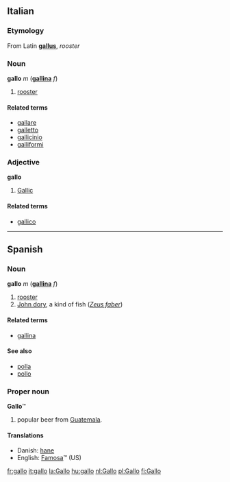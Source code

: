 == Italian ==
===Etymology===
From Latin '''[[gallus]]''', ''rooster''
=== Noun ===
'''gallo''' ''m'' ('''[[gallina]]''' ''f'')

# [[rooster]]

====Related terms====
*[[gallare]]
*[[galletto]]
*[[gallicinio]]
*[[galliformi]]

===Adjective===
'''gallo'''

# [[Gallic]]

====Related terms====
*[[gallico]]

----

== Spanish ==
=== Noun ===
'''gallo''' ''m''  ('''[[gallina]]''' ''f'')

# [[rooster]]
# [[John dory]], a kind of fish (''[[Zeus faber]]'')

====Related terms====
*[[gallina]]

====See also====
*[[polla]]
*[[pollo]]

=== Proper noun ===
'''Gallo'''&trade;

# popular beer from [[Guatemala]].

==== Translations ====
*Danish: [[hane]]
*English: [[Famosa]]&trade; (US) <!-- not sure if this should be classed as a translation or a synonym? it's certainly used in US English vernacular as a product name... -->

[[fr:gallo]]
[[it:gallo]]
[[la:Gallo]]
[[hu:gallo]]
[[nl:Gallo]]
[[pl:Gallo]]
[[fi:Gallo]]
